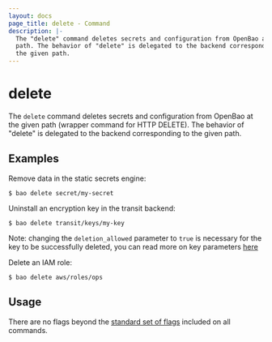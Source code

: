```yaml
---
layout: docs
page_title: delete - Command
description: |-
  The "delete" command deletes secrets and configuration from OpenBao at the given
  path. The behavior of "delete" is delegated to the backend corresponding to
  the given path.
---
```


# delete

The `delete` command deletes secrets and configuration from OpenBao at the given
path (wrapper command for HTTP DELETE). The behavior of "delete" is delegated to
the backend corresponding to the given path.

## Examples

Remove data in the static secrets engine:

```shell-session
$ bao delete secret/my-secret
```

Uninstall an encryption key in the transit backend:

```shell-session
$ bao delete transit/keys/my-key
```

Note: changing the `deletion_allowed` parameter to `true` is necessary for the
key to be successfully deleted, you can read more on key parameters [here](/vault/api-docs/secret/transit#update-key-configuration)

Delete an IAM role:

```shell-session
$ bao delete aws/roles/ops
```

## Usage

There are no flags beyond the [standard set of flags](/vault/docs/commands)
included on all commands.
